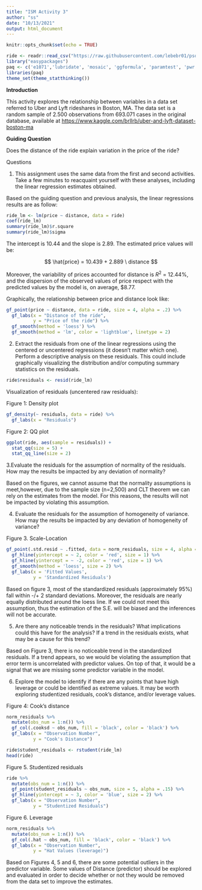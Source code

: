 ```yaml
---
title: "ISM Activity 3"
author: "ss"
date: "10/13/2021"
output: html_document
---
```


```r
knitr::opts_chunk$set(echo = TRUE)
```

```r
ride <- readr::read_csv("https://raw.githubusercontent.com/lebebr01/psqf_6243/main/data/rideshare_small.csv")
library("easypackages")
paq <- c('e1071','lubridate', 'mosaic', 'ggformula', 'paramtest', 'pwr', 'ggplot2', 'nlme', 'knitr', 'dplyr', 'dbplyr', 'readxl', 'GGally', 'Hmisc', 'corrplot', 'PerformanceAnalytics', 'statthink', 'tidyverse')
libraries(paq)
theme_set(theme_statthinking())
```

**Introduction**

This activity explores the relationship between variables in a data set referred to Uber and Lyft rideshares in Boston, MA. The data set is a random sample of 2.500 observations from 693.071 cases in the original database, available at  <https://www.kaggle.com/brllrb/uber-and-lyft-dataset-boston-ma>

**Guiding Question**

Does the distance of the ride explain variation in the price of the ride?

Questions

1. This assignment uses the same data from the first and second activities. Take a few minutes to reacquaint yourself with these analyses, including the linear regression estimates obtained.

Based on the guiding question and previous analysis, the linear regressions results are as follow:

```r
ride_lm <- lm(price ~ distance, data = ride)
coef(ride_lm)
summary(ride_lm)$r.square
summary(ride_lm)$sigma
```

The intercept is 10.44 and the slope is 2.89. The estimated price values will be:

$$
\hat{price} = 10.439 + 2.889 \ distance
$$

Moreover, the variability of prices accounted for distance is $R^2$ = 12.44%, and the dispersion of the observed values of price respect with the predicted values by the model is, on average, $8.77.

Graphically, the relationship between price and distance look like:

```r
gf_point(price ~ distance, data = ride, size = 4, alpha = .2) %>%
  gf_labs(x = "Distance of the ride",
          y = "Price of the ride") %>%
  gf_smooth(method = 'loess') %>%
  gf_smooth(method = 'lm', color = 'lightblue', linetype = 2)
```

2. Extract the residuals from one of the linear regressions using the centered or uncentered regressions (it doesn’t matter which one). Perform a descriptive analysis on these residuals. This could include graphically visualizing the distribution and/or computing summary statistics on the residuals.

```r
ride$residuals <- resid(ride_lm)
```

Visualization of residuals (uncentered raw residuals):

Figure 1: Density plot

```r
gf_density(~ residuals, data = ride) %>%
  gf_labs(x = "Residuals")
```

Figure 2: QQ plot

```r
ggplot(ride, aes(sample = residuals)) + 
  stat_qq(size = 5) + 
  stat_qq_line(size = 2)
```

3.Evaluate the residuals for the assumption of normality of the residuals. How may the results be impacted by any deviation of normality?

Based on the figures, we cannot assume that the normality assumptions is meet,however, due to the sample size (n=2,500) and CLT theorem we can rely on the estimates from the model. For this reasons, the results will not be impacted by violating this assumption.

4. Evaluate the residuals for the assumption of homogeneity of variance. How may the results be impacted by any deviation of homogeneity of variance?

Figure 3. Scale-Location

```r
gf_point(.std.resid ~ .fitted, data = norm_residuals, size = 4, alpha = .15) %>%
  gf_hline(yintercept = ~ 2, color = 'red', size = 1) %>%
  gf_hline(yintercept = ~ -2, color = 'red', size = 1) %>%
  gf_smooth(method = 'loess', size = 2) %>%
  gf_labs(x = 'Fitted Values',
          y = 'Standardized Residuals')
```

Based on figure 3, most of the standardized residuals (approximately 95%) fall within -/+ 2 standard deviations. Moreover, the residuals are nearly equally distributed around the loess line. If we could not meet this assumption, thus the estimation of the S.E. will be biased and the inferences will not be accurate.

5. Are there any noticeable trends in the residuals? What implications could this have for the analysis? If a trend in the residuals exists, what may be a cause for this trend?

Based on Figure 3, there is no noticeable trend in the standardized residuals. If a trend appears, so we would be violating the assumption that error term is uncorrelated with predictor values. On top of that, it would be a signal that we are missing some predictor variable in the model.

6. Explore the model to identify if there are any points that have high leverage or could be identified as extreme values. It may be worth exploring studentized residuals, cook’s distance, and/or leverage values. 

Figure 4: Cook's distance

```r
norm_residuals %>%
  mutate(obs_num = 1:n()) %>%
  gf_col(.cooksd ~ obs_num, fill = 'black', color = 'black') %>%
  gf_labs(x = "Observation Number",
          y = "Cook's Distance")
```

```r
ride$student_residuals <- rstudent(ride_lm)
head(ride)
```

Figure 5. Studentized residuals

```r
ride %>%
  mutate(obs_num = 1:n()) %>%
  gf_point(student_residuals ~ obs_num, size = 5, alpha = .15) %>%
  gf_hline(yintercept = ~ 3, color = 'blue', size = 2) %>%
  gf_labs(x = "Observation Number",
          y = "Studentized Residuals")
```

Figure 6. Leverage

```r
norm_residuals %>%
  mutate(obs_num = 1:n()) %>%
  gf_col(.hat ~ obs_num, fill = 'black', color = 'black') %>%
  gf_labs(x = "Observation Number",
          y = "Hat Values (leverage)")
```

Based on Figures 4, 5 and 6, there are some potential outliers in the predictor variable. Some values of Distance (predictor) should be explored and evaluated in order to decide whether or not they would be removed from the data set to improve the estimates.